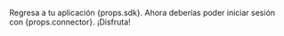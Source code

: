 Regresa a tu aplicación {props.sdk}. Ahora deberías poder iniciar sesión con {props.connector}. ¡Disfruta!
